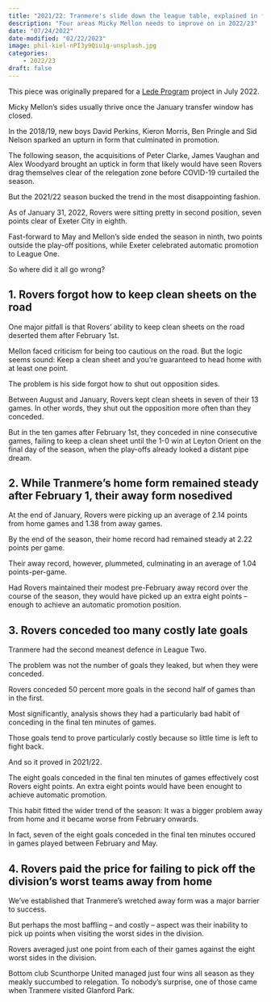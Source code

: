 ```yaml
---
title: "2021/22: Tranmere's slide down the league table, explained in four charts"
description: "Four areas Micky Mellon needs to improve on in 2022/23"
date: "07/24/2022"
date-modified: "02/22/2023"
image: phil-kiel-nPI3y9Qiu1g-unsplash.jpg
categories:
    - 2022/23
draft: false
---
```


::: {.callout-note collapse="true" callout-appearance="simple" }
This piece was originally prepared for a [Lede Program](https://ledeprogram.com) project in July 2022.
:::

Micky Mellon's sides usually thrive once the January transfer window has closed.

In the 2018/19, new boys David Perkins, Kieron Morris, Ben Pringle and Sid Nelson sparked an upturn in form that culminated in promotion.

The following season, the acquisitions of Peter Clarke, James Vaughan and Alex Woodyard brought an uptick in form that likely would have seen Rovers drag themselves clear of the relegation zone before COVID-19 curtailed the season.

But the 2021/22 season bucked the trend in the most disappointing fashion.

As of January 31, 2022, Rovers were sitting pretty in second position, seven points clear of Exeter City in eighth.

Fast-forward to May and Mellon's side ended the season in ninth, two points outside the play-off positions, while Exeter celebrated automatic promotion to League One.

So where did it all go wrong?

## 1. Rovers forgot how to keep clean sheets on the road

One major pitfall is that Rovers' ability to keep clean sheets on the road deserted them after February 1st.

Mellon faced criticism for being too cautious on the road. But the logic seems sound: Keep a clean sheet and you're guaranteed to head home with at least one point.

The problem is his side forgot how to shut out opposition sides.

Between August and January, Rovers kept clean sheets in seven of their 13 games. In other words, they shut out the opposition more often than they conceded.

But in the ten games after February 1st, they conceded in nine consecutive games, failing to keep a clean sheet until the 1-0 win at Leyton Orient on the final day of the season, when the play-offs already looked a distant pipe dream.

## 2. While Tranmere’s home form remained steady after February 1, their away form nosedived

At the end of January, Rovers were picking up an average of 2.14 points from home games and 1.38 from away games.

By the end of the season, their home record had remained steady at 2.22 points per game.

Their away record, however, plummeted, culminating in an average of 1.04 points-per-game.

Had Rovers maintained their modest pre-February away record over the course of the season, they would have picked up an extra eight points – enough to achieve an automatic promotion position.

## 3. Rovers conceded too many costly late goals
Tranmere had the second meanest defence in League Two.

The problem was not the number of goals they leaked, but when they were conceded.

Rovers conceded 50 percent more goals in the second half of games than in the first.

Most significantly, analysis shows they had a particularly bad habit of conceding in the final ten minutes of games.

Those goals tend to prove particularly costly because so little time is left to fight back.

And so it proved in 2021/22.

The eight goals conceded in the final ten minutes of games effectively cost Rovers eight points. An extra eight points would have been enought to achieve automatic promotion.

This habit fitted the wider trend of the season: It was a bigger problem away from home and it became worse from February onwards.

In fact, seven of the eight goals conceded in the final ten minutes occured in games played between February and May.

## 4. Rovers paid the price for failing to pick off the division’s worst teams away from home
We've established that Tranmere's wretched away form was a major barrier to success.

But perhaps the most baffling -- and costly -- aspect was their inability to pick up points when visiting the worst sides in the division.

Rovers averaged just one point from each of their games against the eight worst sides in the division.

Bottom club Scunthorpe United managed just four wins all season as they meakly succumbed to relegation. To nobody's surprise, one of those came when Tranmere visited Glanford Park.